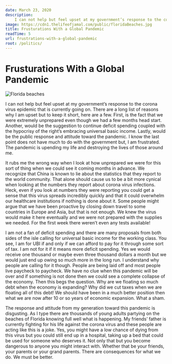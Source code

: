 ```yaml
---
date: March 23, 2020
description:
    I can not help but feel upset at my government’s response to the corona virus epidemic that is currently going on.
image: https://cdn1.thelifeofjamal.com/public/floridaBeaches.jpg
title: Frusturations With a Global Pandemic
readTime: 5
url: frustrations-with-a-global-pandemic
root: /politics/
---
```



# Frusturations With a Global Pandemic

<Image src={meta.image} alt="Florida beaches" width={740} height={386} priority />

I can not help but feel upset at my government’s response to the corona virus epidemic that is currently going on. There are a long list of reasons why I am upset but to keep it short, here are a few. First, is the fact that we were extremely unprepared even though we had a few months head start. Another, would be the suggestion to continue deficit spending coupled with the hypocrisy of the right’s embracing universal basic income. Lastly, would be the public response and attitude toward the pandemic. I know the last point does not have much to do with the government but, I am frustrated. The pandemic is upending my life and destroying the lives of those around me.

It rubs me the wrong way when I look at how unprepared we were for this sort of thing when we could see it coming months in advance. We recognize that China is known to lie about the statistics that they report to the world community. That alone should cause us to be a bit more cynical when looking at the numbers they report about corona virus infections. Heck, even if you look at numbers they were reporting you could get a sense that this virus spreads incredibly quickly and that it could overwhelm our healthcare institutions if nothing is done about it. Some people might argue that we have been proactive by closing down travel to some countries in Europe and Asia, but that is not enough. We knew the virus would make it here eventually and we were not prepared with the supplies we needed. For the first week there weren’t even any tests available!

I am not a fan of deficit spending and there are many proposals from both sides of the isle calling for universal basic income for the working class. You see, I am for UBI if and only if we can afford to pay for it through some sort of tax. I am not for it if it means more deficit spending. Yes we would receive one thousand or maybe even three thousand dollars a month but we would just end up owing so much more in the long run. I understand why people are calling for it though. People are being laid off and most people live paycheck to paycheck. We have no clue when this pandemic will be over and if something is not done then we could see a complete collapse of the economy. Then this begs the question. Why are we floating so much debt when the economy is expanding? Why did we cut taxes when we are floating all of this debt! We should have been in a much better position then what we are now after 10 or so years of economic expansion. What a sham.

The response and attitude from my generation toward this pandemic is disgusting. As I type there are thousands of young adults partying on the beaches of Florida knowing full well what is happening. My friends’ father is currently fighting for his life against the corona virus and these people are acting like this is a joke. Yes, you might have a low chance of dying from this virus but you could still end up in a hospital, taking up a bed that could be used for someone who deserves it. Not only that but you become dangerous to anyone you might interact with. Whether that be your friends, your parents or your grand parents. There are consequences for what we do. We must be better.

